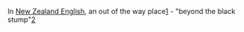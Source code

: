In [[New Zealand English]], an out of the way place[http://www.gov-gen.govt.nz/gg/speeches.asp?type=archive&ID=163] - "beyond the black stump"[http://www.fourcorners.co.nz/new-zealand/language/]